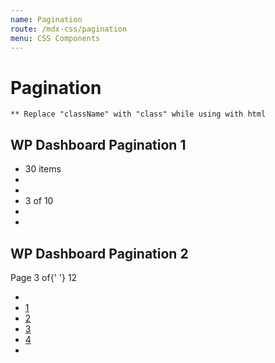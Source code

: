 ```yaml
---
name: Pagination
route: /mdx-css/pagination
menu: CSS Components
---
```



# Pagination

`** Replace "className" with "class" while using with html`

## WP Dashboard Pagination 1

<Playground>
	<nav>
		<ul className="tutor-pagination">
			<li>
				<span>30 items</span>
			</li>
			<li>
				<a href="#">
					<i className="fas fa-angle-double-left"></i>
				</a>
			</li>
			<li>
				<a href="#">
					<i className="fas fa-angle-left"></i>
				</a>
			</li>
			<li>
				<span>3 of 10</span>
			</li>
			<li>
				<a href="#">
					<i className="fas fa-angle-right"></i>
				</a>
			</li>
			<li>
				<a href="#">
					<i className="fas fa-angle-double-right"></i>
				</a>
			</li>
		</ul>
	</nav>
</Playground>

## WP Dashboard Pagination 2

<Playground>
	<nav className="tutor-dashboard-pagination">
		<div classNames="tutor-pagination-hints">
			<div className="text-regular-caption color-text-subsued">
				Page <span className="text-medium-caption color-text-primary">3</span> of{' '}
				<span className="text-medium-caption color-text-primary">12</span>
			</div>
		</div>
		<ul className="tutor-pagination-numbers">
			<li className="pagination-prev">
				<a href="#">
					<span className="ttr-angle-left-filled"></span>
				</a>
			</li>
			<li className="pagination-number">
				<a href="#">1</a>
			</li>
			<li className="pagination-number">
				<a href="#">2</a>
			</li>
			<li className="pagination-number current">
				<a href="#">3</a>
			</li>
			<li className="pagination-number">
				<a href="#">4</a>
			</li>
			<li className="pagination-next">
				<a href="#">
					<span className="ttr-angle-right-filled"></span>
				</a>
			</li>
		</ul>
	</nav>
</Playground>
